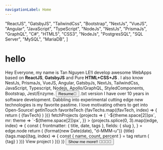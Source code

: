 ```yaml
---
navigationLabel: Home
---
```



  "ReactJS",
  "GatsbyJS",
  "TailwindCss",
  "Bootstrap",
  "NextJs",
  "VueJS",
  "Angular",
  "JavaScript",
  "TypeScript",
  "NodeJs",
  "NestJs",
  "PrismaJs",
  "GraphQL",
  "C#",
  "HTML5",
  "CSS3",
  "NodeJs",
  "PostgresSQL",
  "SQL Server",
  "MySQL",
  "MariaDB",
]

# hello

<Message variant="success" mb={2}>
  <Text variant="styles.h4">Hey Everyone, my name is Tan Nguyen LE!</Text>I develop
  awesome WebApps based on <b>ReactJS</b>, <b>GatsbyJS</b> and Pure <b>
    HTML+CSS+JS
  </b>. I also know NestJs, PrismaJs, VueJS, Angular, GatsbyJs, NextJs, TailwindCss, JavaScript, Typescript, Nodejs, Apollo/GraphQL, StyledComponents,
  Bootstrap, Jest/Enzyme.
  <Divider />
  <Button
    as="a"
    mr={2}
    href="documents/tannguyenle.pdf"
    variant="primary"
    role="button"
    sx={{ fontWeight: 600 }}
  >
    Resume📄
  </Button>
  <Link href="documents/TanNguyenLe.txt" role="button">
    .txt version
  </Link>
</Message>

<Message variant="success" mb={2}>
  I have over 10 years in software development. Dabbling into experimental
  cutting edge new technologies is my favorite pastime. I love motivating others
  to get into Open-Source!
</Message>
<Divider />
<Grid gap={2} columns={[1, "1fr 2fr"]}>
  <Box>
    <Heading variant="styles.h2">getInTouch</Heading>
    <Socials />
  </Box>
  <Box>
    <Heading variant="styles.h2">favoriteTech</Heading>
    {favTechs.map((favTech, index) => {
      return (
        <Badge
          key={index}
          variant="primary"
          sx={{
            mr: 2,
            mb: 2,
            color: mix("secondary", "success", `${index / favTechs.length}`),
            borderColor: mix(
              "secondary",
              "success",
              `${index / favTechs.length}`
            ),
          }}
        >
          {favTech}
        </Badge>
      )
    })}
  </Box>
</Grid>
<Divider />
<Heading variant="styles.h2">fetchProjects</Heading>
<SourceList filter="projects">
  {projects => (
    <Flex
      sx={{
        flexWrap: "wrap",
        ml: theme => `-${theme.space[2]}px`,
        mr: theme => `-${theme.space[2]}px`,
      }}
    >
      {projects.splice(0, 3).map((edge, index) => {
        const {
          frontmatter: { title, date, tags },
          fields: { slug },
        } = edge.node
        return (
          <Box
            key={index}
            sx={{
              mb: 3,
              maxWidth: ["100%", "50%", "33.333%"],
              width: ["100%", "50%", "33.333%"],
            }}
          >
            <Link href={slug} sx={{ textDecoration: "none" }}>
              <Card
                sx={{
                  ml: 2,
                  mr: 2,
                  p: 3,
                  height: "100%",
                  boxShadow: "none",
                }}
              >
                <Text sx={{ fontSize: 0, color: "muted" }}>
                  {format(new Date(date), "d-MMM-u")}
                </Text>
                <Heading variant="styles.h4" sx={{ color: "text" }}>
                  {title}
                </Heading>
                {tags.map((tag, index) => {
                  const { name, count, percent } = tag
                  return (
                    <Badge
                      key={index}
                      variant="primary"
                      sx={{
                        mr: 2,
                        mb: 2,
                        color: mix(
                          "success",
                          "secondary",
                          `${index / tags.length}`
                        ),
                        borderColor: mix(
                          "success",
                          "secondary",
                          `${index / tags.length}`
                        ),
                      }}
                    >
                      {tag}
                    </Badge>
                  )
                })}
                <Text sx={{ textDecoration: "underline" }}>View project</Text>
              </Card>
            </Link>
          </Box>
        )
      })}
    </Flex>
  )}
</SourceList>
<Flex
  sx={{
    justifyContent: "center",
  }}
>
  <Button as="a" mr={2} href="/projects" variant="primary">
    Show me more!! 👨‍💻👩‍💻
  </Button>
</Flex>
<Divider />

<Footer />
